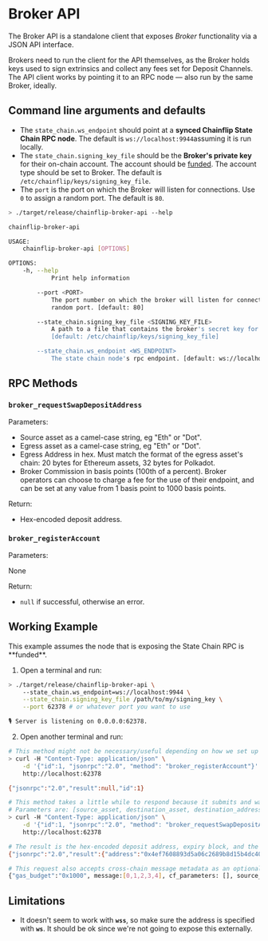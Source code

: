 
# Broker API

The Broker API is a standalone client that exposes _Broker_ functionality via a JSON API interface.&#x20;

Brokers need to run the client for the API themselves, as the Broker holds keys used to sign extrinsics and collect any fees set for Deposit Channels. The API client works by pointing it to an RPC node — also run by the same Broker, ideally.

## Command line arguments and defaults

- The `state_chain.ws_endpoint` should point at a **synced Chainflip State Chain RPC node**. The default is `ws://localhost:9944`assuming it is run locally.
- The `state_chain.signing_key_file` should be the **Broker's private key** for their on-chain account. The account should be [funded](http://127.0.0.1:5000/s/jk6cWeoa0h57DFwHlHoV/funding/funding#funding-your-account-via-the-validator-dashboard). The account type should be set to Broker. The default is `/etc/chainflip/keys/signing_key_file`.
- The `port` is the port on which the Broker will listen for connections. Use `0` to assign a random port. The default is `80`.

```bash copy
> ./target/release/chainflip-broker-api --help

chainflip-broker-api

USAGE:
    chainflip-broker-api [OPTIONS]

OPTIONS:
    -h, --help
            Print help information

        --port <PORT>
            The port number on which the broker will listen for connections. Use 0 to assing a
            random port. [default: 80]

        --state_chain.signing_key_file <SIGNING_KEY_FILE>
            A path to a file that contains the broker's secret key for signing extrinsics.
            [default: /etc/chainflip/keys/signing_key_file]

        --state_chain.ws_endpoint <WS_ENDPOINT>
            The state chain node's rpc endpoint. [default: ws://localhost:9944]
```

## RPC Methods

### `broker_requestSwapDepositAddress`

Parameters:

- Source asset as a camel-case string, eg "Eth" or "Dot".
- Egress asset as a camel-case string, eg "Eth" or "Dot".
- Egress Address in hex. Must match the format of the egress asset's chain: 20 bytes for Ethereum assets, 32 bytes for Polkadot.
- Broker Commission in basis points (100th of a percent). Broker operators can choose to charge a fee for the use of their endpoint, and can be set at any value from 1 basis point to 1000 basis points.&#x20;

Return:

- Hex-encoded deposit address.

### `broker_registerAccount`

Parameters:

None

Return:

- `null` if successful, otherwise an error.

## Working Example

<Callout type="info">
  This example assumes the node that is exposing the State Chain RPC is
  **funded**.
</Callout>

1. Open a terminal and run:

```bash copy
> ./target/release/chainflip-broker-api \
    --state_chain.ws_endpoint=ws://localhost:9944 \
    --state_chain.signing_key_file /path/to/my/signing_key \
    --port 62378 # or whatever port you want to use

🎙 Server is listening on 0.0.0.0:62378.
```

2. Open another terminal and run:

```bash copy
# This method might not be necessary/useful depending on how we set up the broker.
> curl -H "Content-Type: application/json" \
    -d '{"id":1, "jsonrpc":"2.0", "method": "broker_registerAccount"}' \
    http://localhost:62378

{"jsonrpc":"2.0","result":null,"id":1}

# This method takes a little while to respond because it submits and waits for finality. So make sure the request doesn't block.
# Parameters are: [source_asset, destination_asset, destination_address, broker_commission].
> curl -H "Content-Type: application/json" \
    -d '{"id":1, "jsonrpc":"2.0", "method": "broker_requestSwapDepositAddress", "params": ["Eth", "Flip","0xabababababababababababababababababababab", 0]}' \
    http://localhost:62378

# The result is the hex-encoded deposit address, expiry block, and the issued block.
{"jsonrpc":"2.0","result":{"address":"0x4ef7608893d5a06c2689b8d15b4dc400be0954f2",expiry_block:12345},"id":1}

# This request also accepts cross-chain message metadata as an optional fifth parameter:
{"gas_budget":"0x1000", message:[0,1,2,3,4], cf_parameters: [], source_address: "1A1zP1eP5QGefi2DMPTfTL5SLmv7DivfNa", source_chain: "Bitcoin"}
```

## Limitations

- It doesn't seem to work with **`wss`**, so make sure the address is specified with **`ws`**. It should be ok since we're not going to expose this externally.
